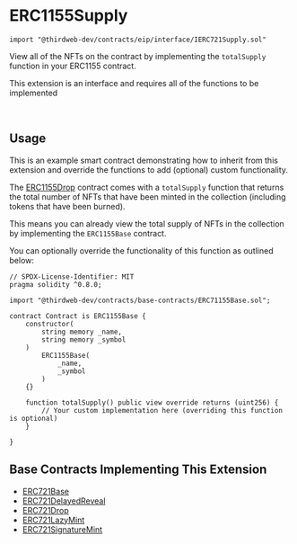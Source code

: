
# ERC1155Supply

```solidity
import "@thirdweb-dev/contracts/eip/interface/IERC721Supply.sol"
```

View all of the NFTs on the contract by implementing the `totalSupply` function in your ERC1155 contract.

<Callout title="info" variant="info">

This extension is an interface and requires all of the functions to be implemented

</Callout>

<br />

<GithubButtonLink href="https://github.com/thirdweb-dev/contracts/blob/main/contracts/eip/interface/IERC1155Supply.sol" />

## Usage

This is an example smart contract demonstrating how to inherit from this extension and override the functions to add (optional) custom functionality.

The [ERC1155Drop](/contracts/build/base-contracts/erc-1155/drop) contract comes with a `totalSupply`
function that returns the total number of NFTs that have been minted in the collection (including tokens that have been burned).

This means you can already view the total supply of NFTs in the collection by implementing the `ERC1155Base` contract.

You can optionally override the functionality of this function as outlined below:

```solidity
// SPDX-License-Identifier: MIT
pragma solidity ^0.8.0;

import "@thirdweb-dev/contracts/base-contracts/ERC71155Base.sol";

contract Contract is ERC1155Base {
    constructor(
        string memory _name,
        string memory _symbol
    )
        ERC1155Base(
            _name,
            _symbol
        )
    {}

    function totalSupply() public view override returns (uint256) {
        // Your custom implementation here (overriding this function is optional)
    }

}
```

## Base Contracts Implementing This Extension

- [ERC721Base](/contracts/build/base-contracts/erc-721/base)
- [ERC721DelayedReveal](/contracts/build/base-contracts/erc-721/delayed-reveal)
- [ERC721Drop](/contracts/build/base-contracts/erc-721/drop)
- [ERC721LazyMint](/contracts/build/base-contracts/erc-721/lazy-mint)
- [ERC721SignatureMint](/contracts/build/base-contracts/erc-721/signature-mint)
